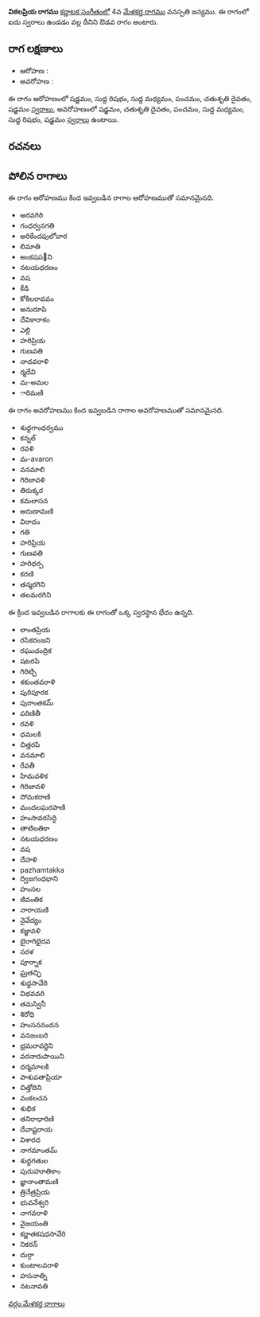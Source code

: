 {{Infobox ragam
	| name          	= విఠలప్రియ
	| synonym	    	= 
	| mela          	= 
	| chakra        	= 
	| janaka        	= 
	| type          	= ఔడవ
	| arohanam      	= {{svaraC|S|R1|M1|P|D2|S'}} 
	| avarohanam    	= {{svaraC|S'|D2|P|M1|R1|S}}
	| jeeva         	=
	| chhaya        	=
	| nyasa         	=
	| vishesha      	= 
	| equivalent  		= 
}}
{{కర్ణాటక సంగీత రాగాలు}}
'''విఠలప్రియ రాగము''' [[కర్ణాటక సంగీతం]]లో 4వ [[మేళకర్త రాగము]] వనస్పతి జన్యము.  ఈ రాగంలో ఐదు స్వరాలు ఉండడం వల్ల దీనిని ఔడవ రాగం అంటారు.


==రాగ లక్షణాలు==


* ఆరోహణ : {{svaraC|S|R1|M1|P|D2|S'}} 
* అవరోహణ : {{svaraC|S'|D2|P|M1|R1|S}}

ఈ రాగం ఆరోహణంలో షడ్జమం, సుద్ద రిషభం, సుద్ద మధ్యమం, పంచమం, చతుశృతి దైవతం, షడ్జమం [[స్వరాలు]], అవరోహణంలో షడ్జమం, చతుశృతి దైవతం, పంచమం, సుద్ద మధ్యమం, సుద్ద రిషభం, షడ్జమం [[స్వరాలు]] ఉంటాయి.

==రచనలు==



==పోలిన రాగాలు==
ఈ రాగం ఆరోహణము కింద ఇవ్వబడిన రాగాల ఆరోహణముతో సమానమైనది.
* అరవగిరి
* గంధర్వనగతి
* అరికేందపులోవార
* లిమాతి
* అంకషప౲ని
* నటయధరణం
* వష
* కేడి
* కోకిలరావవం
* అనురూపి
* దేవికారాకం
* ఎల్లి
* హరిప్రియ
* గుణవతి
* నాదవరాళి
* ర్మదేవి
* మ-అమల
* ారిమణి

ఈ రాగం అవరోహణము కింద ఇవ్వబడిన రాగాల అవరోహణముతో సమానమైనది.
* శుధ్ధగాంధర్వము
* కన్నల్
* రవళి
* మ-avaron
* వనమాలి
* గిరిజావళి
* తిరుక్కర
* కమలాసన
* అరుణామణి
* విరాదం
* గతి
* హరిప్రియ
* గుణవతి
* హరిధర్ప
* కరణి
* తన్మరగిని
* తలమరగిని

ఈ క్రింద ఇవ్వబడిన రాగాలకు ఈ రాగంతో ఒక్క స్వరస్థాన భేదం ఉన్నది.
* లాంతప్రియ
* రసికరంజని
* రఘుచంద్రిక
* షటరపి
* గిరిట్చి
* శకుంతవరాళి
* పురిపూరక
* పురాంతకమ్
* పరిణితీ
* రవళి
* ధమలకి
* చిత్తరపి
* వనమాలి
* రేవతీ
* హిమవళిక
* గిరిజావళి
* సోమకరాణి
* మందలఘరపాణి
* హంసావరసిద్ధి
* తాటిలతికా
* నటయధరణం
* వష
* దేహళి
* pazhamtakka
* ద్విజగంధభాని
* హంసల
* జీవంతిక
* నారాయణి
* నైవేద్యం
* కజ్జావళి
* బైరాగిభైరవ
* సరళ
* పూర్నాక
* ఘ్రతచ్ఛి
* శుధ్ధసావేరి
* విభవవరి
* తమస్వినీ
* శిరోధి
* హంసననందన
* వనజంబరి
* భ్రమరావర్దిని
* వరనారుపాయిని
* ధర్మమాలకి
* పాశుపతాప్రియా
* చిత్తోదిని
* వంకలచన
* శుభిక
* తనిరాధారిణి
* దేవాష్టరాయ
* విశారద
* నాగమాంతమ్
* శుధ్ధగతుల
* పురుహూతికాం
* జ్ఞానాంతామణి
* త్రినేత్రప్రియ
* భువనేశ్వరి
* నాగవరాళి
* వైజయంతి
* కర్ణాతకషధసావేరి
* నికరన్
* దుర్గా
* కుంటాలవరాళి
* హసనాత్ని
* నటనావతి



[[వర్గం:మేళకర్త రాగాలు]]